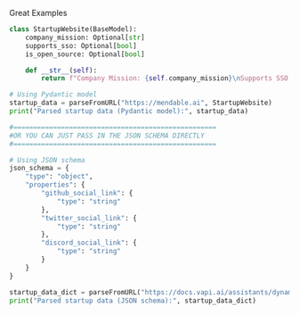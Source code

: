 Great Examples

``` python
class StartupWebsite(BaseModel):
    company_mission: Optional[str]
    supports_sso: Optional[bool]
    is_open_source: Optional[bool]

    def __str__(self):
        return f"Company Mission: {self.company_mission}\nSupports SSO: {self.supports_sso}\nIs Open Source: {self.is_open_source}"

# Using Pydantic model
startup_data = parseFromURL("https://mendable.ai", StartupWebsite)
print("Parsed startup data (Pydantic model):", startup_data)

#===================================================
#OR YOU CAN JUST PASS IN THE JSON SCHEMA DIRECTLY
#===================================================

# Using JSON schema
json_schema = {
    "type": "object",
    "properties": {
        "github_social_link": {
            "type": "string"
        },
        "twitter_social_link": {
            "type": "string"
        },
        "discord_social_link": {
            "type": "string"
        }
    }
}

startup_data_dict = parseFromURL("https://docs.vapi.ai/assistants/dynamic-variables", json_schema)
print("Parsed startup data (JSON schema):", startup_data_dict)
```